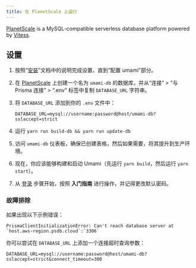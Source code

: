 ```yaml
---
title: 在 PlanetScale 上运行
---
```


[PlanetScale](https://planetscale.com/) is a MySQL-compatible serverless database platform powered by [Vitess](https://vitess.io/).

## 设置

1. 按照“[安装](https://umami.zhcndoc.com/docs/install)”文档中的说明完成设置，直到“配置 umami”部分。
2. 在 [PlanetScale](https://app.planetscale.com/) 上创建一个名为 `umami-db` 的数据库，并从“连接” > “与 Prisma 连接” > “.env” 标签中复制 `DATABASE_URL` 字符串。
3. 将 `DATABASE_URL` 添加到你的 `.env` 文件中：

   ```dotenv
   DATABASE_URL=mysql://username:password@host/umami-db?sslaccept=strict
   ```

4. 运行 `yarn run build-db && yarn run update-db`
5. 访问 `umami-db` 仪表板，确保已创建表格，然后如果需要，将其提升到生产环境。
6. 现在，你应该能够构建和启动 Umami（先运行 `yarn build`，然后运行 `yarn start`）。
7. 从 [登录](/docs/login) 步骤开始，按照 **入门指南** 进行操作，并记得更改默认密码。

### 故障排除

如果出现以下示例错误：

```text
PrismaClientInitializationError: Can't reach database server at `host.aws-region.psdb.cloud`:`3306`
```

你可以尝试在 `DATABASE_URL` 上添加一个连接超时查询参数：

```dotenv
DATABASE_URL=mysql://username:password@host/umami-db?sslaccept=strict&connect_timeout=300
```
